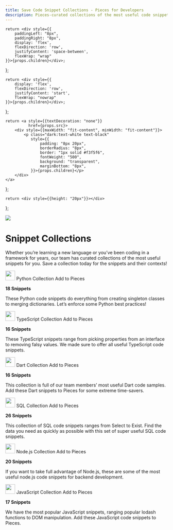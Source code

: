 ```yaml
---
title: Save Code Snippet Collections - Pieces for Developers
description: Pieces-curated collections of the most useful code snippets for popular languages and frameworks. Save collections and snippets in your Pieces app and use later in your IDE.
---
```


    return <div style={{
        paddingLeft: "8px",
        paddingRight: "8px",
        display: 'flex',
        flexDirection: 'row',
        justifyContent: 'space-between',
        flexWrap: "wrap"
    }}>{props.children}</div>;
};

    return <div style={{
        display: 'flex',
        flexDirection: 'row',
        justifyContent: 'start',
        flexWrap: "nowrap"
    }}>{props.children}</div>;
};

    return <a style={{textDecoration: "none"}}
              href={props.src}>
        <div style={{maxWidth: "fit-content", minWidth: "fit-content"}}>
            <p class="dark:text-white text-black"
               style={{
                   padding: "8px 20px",
                   borderRadius: "8px",
                   border: "1px solid #f3f5f6",
                   fontWeight: "500",
                   background: "transparent",
                   marginBottom: "8px",
               }}>{props.children}</p>
        </div>
    </a>
};

    return <div style={{height: "20px"}}></div>
};

<Image src="/assets/headers/light/collections_header.png"/>

# Snippet Collections

Whether you’re learning a new language or you’ve been coding in a framework for years, our team has curated collections of the most useful snippets for you. Save a collection today for the snippets and their contexts!

<Accordion defaultOpen title="Python">
    <GridFlexSpaceBetweenRow>
        <GridFlexRow>
            <Image width="30px" src={"/assets/graphics/collections/collection_python.png"}/>
            <Heading type="h3" style={{marginTop: "16px", marginLeft: "8px"}}>Python Collection</Heading>
        </GridFlexRow>
        <MarketplaceButton
            src="https://python.pieces.cloud/">Add to Pieces</MarketplaceButton>
    </GridFlexSpaceBetweenRow>
    <p style={{marginTop: "0px"}}><strong>18 Snippets</strong></p>
    <p style={{marginTop: "0px"}}>These Python code snippets do everything from creating singleton classes to merging
        dictionaries. Let’s enforce some Python best practices!</p>
</Accordion>

<Accordion defaultOpen title="Typescript">
    <GridFlexSpaceBetweenRow>
        <GridFlexRow>
            <Image width="30px" src={"/assets/graphics/collections/collection_typescript.png"}/>
            <Heading type="h3" style={{marginTop: "16px", marginLeft: "8px"}}>TypeScript Collection</Heading>
        </GridFlexRow>
        <MarketplaceButton
            src="https://typescript.pieces.cloud/">Add to Pieces</MarketplaceButton>
    </GridFlexSpaceBetweenRow>
    <p style={{marginTop: "0px"}}><strong>16 Snippets</strong></p>
    <p style={{marginTop: "0px"}}>These TypeScript snippets range from picking properties from an interface to removing
        falsy values. We made sure to offer all useful TypeScript code snippets.</p>
</Accordion>

<Accordion defaultOpen title="Dart">
    <GridFlexSpaceBetweenRow>
        <GridFlexRow>
            <Image width="30px" src={"/assets/graphics/collections/collection_dart.png"}/>
            <Heading type="h3" style={{marginTop: "16px", marginLeft: "8px"}}>Dart Collection</Heading>
        </GridFlexRow>
        <MarketplaceButton
            src="https://dart.pieces.cloud/">Add to Pieces</MarketplaceButton>
    </GridFlexSpaceBetweenRow>
    <p style={{marginTop: "0px"}}><strong>16 Snippets</strong></p>
    <p style={{marginTop: "0px"}}>This collection is full of our team members’ most useful Dart code samples. Add these
        Dart snippets to Pieces for some extreme time-savers.</p>
</Accordion>

<Accordion defaultOpen title="SQL">
    <GridFlexSpaceBetweenRow>
        <GridFlexRow>
            <Image width="30px" src={"/assets/graphics/collections/collection_dart.png"}/>
            <Heading type="h3" style={{marginTop: "16px", marginLeft: "8px"}}>SQL Collection</Heading>
        </GridFlexRow>
        <MarketplaceButton
            src="https://sql.pieces.cloud/">Add to Pieces</MarketplaceButton>
    </GridFlexSpaceBetweenRow>
    <p style={{marginTop: "0px"}}><strong>26 Snippets</strong></p>
    <p style={{marginTop: "0px"}}>This collection of SQL code snippets ranges from Select to Exist. Find the data you
        need as quickly as possible with this set of super useful SQL code snippets.</p>
</Accordion>

<Accordion defaultOpen title="Node.js">
    <GridFlexSpaceBetweenRow>
        <GridFlexRow>
            <Image width="30px" src={"/assets/graphics/collections/collection_nodejs.png"}/>
            <Heading type="h3" style={{marginTop: "16px", marginLeft: "8px"}}>Node.js Collection</Heading>
        </GridFlexRow>
        <MarketplaceButton
            src="https://nodejs.pieces.cloud/">Add to Pieces</MarketplaceButton>
    </GridFlexSpaceBetweenRow>
    <p style={{marginTop: "0px"}}><strong>20 Snippets</strong></p>
    <p style={{marginTop: "0px"}}>If you want to take full advantage of Node.js, these are some of the most useful
        node.js code snippets for backend development.</p>
</Accordion>

<Accordion defaultOpen title="JavaScript">
    <GridFlexSpaceBetweenRow>
        <GridFlexRow>
            <Image width="30px" src={"/assets/graphics/collections/collection_javascript.png"}/>
            <Heading type="h3" style={{marginTop: "16px", marginLeft: "8px"}}>JavaScript Collection</Heading>
        </GridFlexRow>
        <MarketplaceButton
            src="https://javascript.pieces.cloud/">Add to Pieces</MarketplaceButton>
    </GridFlexSpaceBetweenRow>
    <p style={{marginTop: "0px"}}><strong>17 Snippets</strong></p>
    <p style={{marginTop: "0px"}}>We have the most popular JavaScript snippets, ranging popular lodash functions to DOM
        manipulation. Add these JavaScript code snippets to Pieces.</p>
</Accordion>